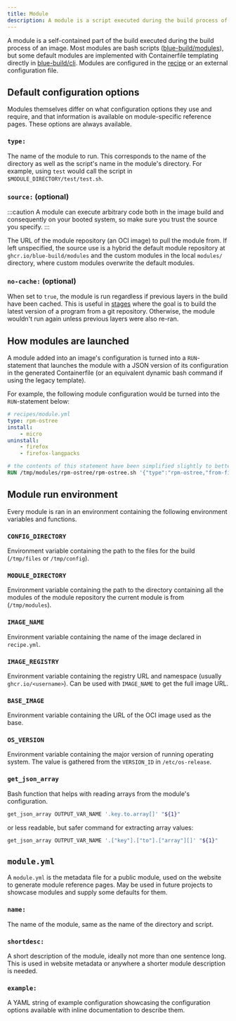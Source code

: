 ```yaml
---
title: Module
description: A module is a script executed during the build process of an image.
---
```


A module is a self-contained part of the build executed during the build process of an image. Most modules are bash scripts ([blue-build/modules](https://github.com/blue-build/modules)), but some default modules are implemented with Containerfile templating directly in [blue-build/cli](https://github.com/blue-build/cli). Modules are configured in the [recipe](/reference/recipe/) or an external configuration file.

## Default configuration options

Modules themselves differ on what configuration options they use and require, and that information is available on module-specific reference pages. These options are always available.

### `type:`

The name of the module to run. This corresponds to the name of the directory as well as the script's name in the module's directory. For example, using `test` would call the script in `$MODULE_DIRECTORY/test/test.sh`.

### `source:` (optional)

:::caution
A module can execute arbitrary code both in the image build and consequently on your booted system, so make sure you trust the source you specify.
:::

The URL of the module repository (an OCI image) to pull the module from. If left unspecified, the source use is a hybrid the default module repository at `ghcr.io/blue-build/modules` and the custom modules in the local `modules/` directory, where custom modules overwrite the default modules.

### `no-cache:` (optional)

When set to `true`, the module is run regardless if previous layers in the build have been cached. This is useful in [stages](/reference/stages) where the goal is to build the latest version of a program from a git repository. Otherwise, the module wouldn't run again unless previous layers were also re-ran.

## How modules are launched

A module added into an image's configuration is turned into a `RUN`-statement that launches the module with a JSON version of its configuration in the generated Containerfile (or an equivalent dynamic bash command if using the legacy template).

For example, the following module configuration would be turned into the `RUN`-statement below:

```yaml
# recipes/module.yml
type: rpm-ostree
install:
    - micro
uninstall:
    - firefox
    - firefox-langpacks
```

```dockerfile title="Containerfile"
# the contents of this statement have been simplified slightly to better illustrate the topic on hand
RUN /tmp/modules/rpm-ostree/rpm-ostree.sh '{"type":"rpm-ostree,"from-file":"module.yml","repos":null,"install":["micro"],"remove":["firefox","firefox-langpacks"]}'
```

## Module run environment

Every module is ran in an environment containing the following environment variables and functions.

### `CONFIG_DIRECTORY`

Environment variable containing the path to the files for the build (`/tmp/files` or `/tmp/config`).

### `MODULE_DIRECTORY`

Environment variable containing the path to the directory containing all the modules of the module repository the current module is from (`/tmp/modules`).

### `IMAGE_NAME`

Environment variable containing the name of the image declared in `recipe.yml`.

### `IMAGE_REGISTRY`

Environment variable containing the registry URL and namespace (usually `ghcr.io/<username>`). Can be used with `IMAGE_NAME` to get the full image URL.

### `BASE_IMAGE`

Environment variable containing the URL of the OCI image used as the base.

### `OS_VERSION`

Environment variable containing the major version of running operating system. The value is gathered from the `VERSION_ID` in `/etc/os-release`.

### `get_json_array`

Bash function that helps with reading arrays from the module's configuration.

```bash frame="none"
get_json_array OUTPUT_VAR_NAME '.key.to.array[]' "${1}"
```

or less readable, but safer command for extracting array values:

```bash frame="none"
get_json_array OUTPUT_VAR_NAME '.["key"].["to"].["array"][]' "${1}"
```

## `module.yml`

A `module.yml` is the metadata file for a public module, used on the website to generate module reference pages. May be used in future projects to showcase modules and supply some defaults for them.

### `name:`

The name of the module, same as the name of the directory and script.

### `shortdesc:`

A short description of the module, ideally not more than one sentence long. This is used in website metadata or anywhere a shorter module description is needed.

### `example:`

A YAML string of example configuration showcasing the configuration options available with inline documentation to describe them.

